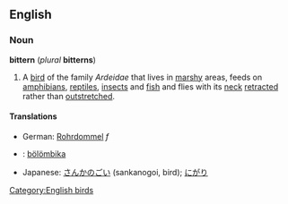 ==English==
===Noun===
'''bittern''' (''plural'' '''bitterns''')

#A [[bird]] of the family ''Ardeidae'' that lives in [[marshy]] areas, feeds on [[amphibian]]s, [[reptile]]s, [[insect]]s and [[fish]] and flies with its [[neck]] [[retract]]ed rather than [[outstretched]].

[[Category:English birds]]

====Translations====
*German: [[Rohrdommel]] ''f''
*{{hu}}: [[bölömbika]]
*Japanese: [[さんかのごい]] (sankanogoi, bird); [[にがり]]